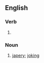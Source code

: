 ==English==

===Verb===
{{head|en|verb form}}

# {{present participle of|jape|lang=en|nocat=1}}

===Noun===
{{en-noun}}

# [[japery]]; [[joking]]